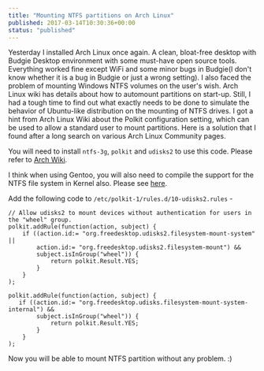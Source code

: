 ```yaml
---
title: "Mounting NTFS partitions on Arch Linux"
published: 2017-03-14T10:30:36+00:00
status: "published"
---
```


Yesterday I installed Arch Linux once again. A clean, bloat-free desktop with Budgie Desktop environment with some must-have open source tools. Everything worked fine except WiFi and some minor bugs in Budgie(I don't know whether it is a bug in Budgie or just a wrong setting). I also faced the problem of mounting Windows NTFS volumes on the user's wish. Arch Linux wiki has details about how to automount partitions on start-up. Still, I had a tough time to find out what exactly needs to be done to simulate the behavior of Ubuntu-like distribution on the mounting of NTFS drives. I got a hint from Arch Linux Wiki about the Polkit configuration setting, which can be used to allow a standard user to mount partitions. Here is a solution that I found after a long search on various Arch Linux Community pages.

You will need to install `ntfs-3g`, `polkit` and `udisks2` to use this code. Please refer to [Arch Wiki](https://wiki.archlinux.org/index.php/Udisks).

I think when using Gentoo, you will also need to compile the support for the NTFS file system in Kernel also. Please see [here](https://wiki.gentoo.org/wiki/NTFS).

Add the following code to `/etc/polkit-1/rules.d/10-udisks2.rules` -

```vim
// Allow udisks2 to mount devices without authentication for users in the "wheel" group.
polkit.addRule(function(action, subject) {
    if ((action.id:= "org.freedesktop.udisks2.filesystem-mount-system" ||
        action.id:= "org.freedesktop.udisks2.filesystem-mount") &&
        subject.isInGroup("wheel")) {
            return polkit.Result.YES;
        }
    }
);

polkit.addRule(function(action, subject) {
   if ((action.id:= "org.freedesktop.udisks.filesystem-mount-system-internal") &&
        subject.isInGroup("wheel")) {
            return polkit.Result.YES;
        }
    }
);
```

Now you will be able to mount NTFS partition without any problem. :)
